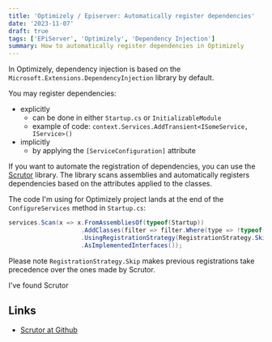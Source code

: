 ```yaml
---
title: 'Optimizely / Episerver: Automatically register dependencies'
date: '2023-11-07'
draft: true
tags: ['EPiServer', 'Optimizely', 'Dependency Injection']
summary: How to automatically register dependencies in Optimizely
---
```


In Optimizely, dependency injection is based on the `Microsoft.Extensions.DependencyInjection` library by default.

You may register dependencies:
- explicitly
    - can be done in either `Startup.cs` or `InitializableModule`
    - example of code: `context.Services.AddTransient<ISomeService, IService>()`
- implicitly
    - by applying the `[ServiceConfiguration]` attribute

If you want to automate the registration of dependencies, you can use the [Scrutor](https://github.com/khellang/Scrutor) library. The library scans assemblies and automatically registers dependencies based on the attributes applied to the classes.

The code I'm using for Optimizely project lands at the end of the `ConfigureServices` method in `Startup.cs`:

```csharp
services.Scan(x => x.FromAssembliesOf(typeof(Startup))
                    .AddClasses(filter => filter.Where(type => !typeof(Attribute).IsAssignableFrom(type)))
                    .UsingRegistrationStrategy(RegistrationStrategy.Skip)
                    .AsImplementedInterfaces());
```

Please note `RegistrationStrategy.Skip` makes previous registrations take precedence over the ones made by Scrutor.

I've found Scrutor

## Links

* [Scrutor at Github](https://github.com/khellang/Scrutor)